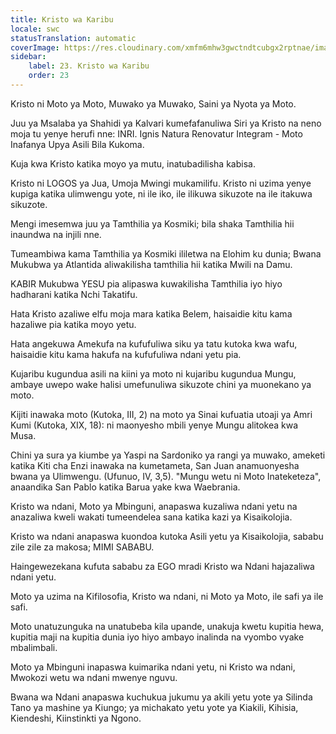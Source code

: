 ```yaml
---
title: Kristo wa Karibu
locale: swc
statusTranslation: automatic
coverImage: https://res.cloudinary.com/xmfm6mhw3gwctndtcubgx2rptnae/image/upload/v1741354419/small_cover_la_gran_rebelion_28716e29d2.webp
sidebar:
    label: 23. Kristo wa Karibu
    order: 23
---
```

Kristo ni Moto ya Moto, Muwako ya Muwako, Saini ya Nyota ya Moto.

Juu ya Msalaba ya Shahidi ya Kalvari kumefafanuliwa Siri ya Kristo na neno moja tu yenye herufi nne: INRI. Ignis Natura Renovatur Integram - Moto Inafanya Upya Asili Bila Kukoma.

Kuja kwa Kristo katika moyo ya mutu, inatubadilisha kabisa.

Kristo ni LOGOS ya Jua, Umoja Mwingi mukamilifu. Kristo ni uzima yenye kupiga katika ulimwengu yote, ni ile iko, ile ilikuwa sikuzote na ile itakuwa sikuzote.

Mengi imesemwa juu ya Tamthilia ya Kosmiki; bila shaka Tamthilia hii inaundwa na injili nne.

Tumeambiwa kama Tamthilia ya Kosmiki ililetwa na Elohim ku dunia; Bwana Mukubwa ya Atlantida aliwakilisha tamthilia hii katika Mwili na Damu.

KABIR Mukubwa YESU pia alipaswa kuwakilisha Tamthilia iyo hiyo hadharani katika Nchi Takatifu.

Hata Kristo azaliwe elfu moja mara katika Belem, haisaidie kitu kama hazaliwe pia katika moyo yetu.

Hata angekuwa Amekufa na kufufuliwa siku ya tatu kutoka kwa wafu, haisaidie kitu kama hakufa na kufufuliwa ndani yetu pia.

Kujaribu kugundua asili na kiini ya moto ni kujaribu kugundua Mungu, ambaye uwepo wake halisi umefunuliwa sikuzote chini ya muonekano ya moto.

Kijiti inawaka moto (Kutoka, III, 2) na moto ya Sinai kufuatia utoaji ya Amri Kumi (Kutoka, XIX, 18): ni maonyesho mbili yenye Mungu alitokea kwa Musa.

Chini ya sura ya kiumbe ya Yaspi na Sardoniko ya rangi ya muwako, ameketi katika Kiti cha Enzi inawaka na kumetameta, San Juan anamuonyesha bwana ya Ulimwengu. (Ufunuo, IV, 3,5). "Mungu wetu ni Moto Inateketeza", anaandika San Pablo katika Barua yake kwa Waebrania.

Kristo wa ndani, Moto ya Mbinguni, anapaswa kuzaliwa ndani yetu na anazaliwa kweli wakati tumeendelea sana katika kazi ya Kisaikolojia.

Kristo wa ndani anapaswa kuondoa kutoka Asili yetu ya Kisaikolojia, sababu zile zile za makosa; MIMI SABABU.

Haingewezekana kufuta sababu za EGO mradi Kristo wa Ndani hajazaliwa ndani yetu.

Moto ya uzima na Kifilosofia, Kristo wa ndani, ni Moto ya Moto, ile safi ya ile safi.

Moto unatuzunguka na unatubeba kila upande, unakuja kwetu kupitia hewa, kupitia maji na kupitia dunia iyo hiyo ambayo inalinda na vyombo vyake mbalimbali.

Moto ya Mbinguni inapaswa kuimarika ndani yetu, ni Kristo wa ndani, Mwokozi wetu wa ndani mwenye nguvu.

Bwana wa Ndani anapaswa kuchukua jukumu ya akili yetu yote ya Silinda Tano ya mashine ya Kiungo; ya michakato yetu yote ya Kiakili, Kihisia, Kiendeshi, Kiinstinkti ya Ngono.

